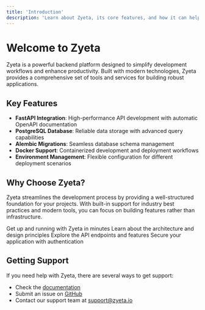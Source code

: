 ```yaml
---
title: 'Introduction'
description: 'Learn about Zyeta, its core features, and how it can help you'
---
```


# Welcome to Zyeta

Zyeta is a powerful backend platform designed to simplify development workflows and enhance productivity. Built with modern technologies, Zyeta provides a comprehensive set of tools and services for building robust applications.

## Key Features

- **FastAPI Integration**: High-performance API development with automatic OpenAPI documentation
- **PostgreSQL Database**: Reliable data storage with advanced query capabilities
- **Alembic Migrations**: Seamless database schema management
- **Docker Support**: Containerized development and deployment workflows
- **Environment Management**: Flexible configuration for different deployment scenarios

## Why Choose Zyeta?

Zyeta streamlines the development process by providing a well-structured foundation for your projects. With built-in support for industry best practices and modern tools, you can focus on building features rather than infrastructure.

<CardGroup cols={2}>
  <Card title="Quick Start" icon="bolt" href="/pages/getting-started/quickstart">
    Get up and running with Zyeta in minutes
  </Card>
  <Card title="Architecture" icon="cube" href="/pages/architecture/overview">
    Learn about the architecture and design principles
  </Card>
  <Card title="API Reference" icon="code" href="/api-reference/overview">
    Explore the API endpoints and features
  </Card>
  <Card title="Authentication" icon="lock" href="/authentication">
    Secure your application with authentication
  </Card>
</CardGroup>

## Getting Support

If you need help with Zyeta, there are several ways to get support:

- Check the [documentation](/pages/overview)
- Submit an issue on [GitHub](https://github.com/zyeta-io)
- Contact our support team at support@zyeta.io 